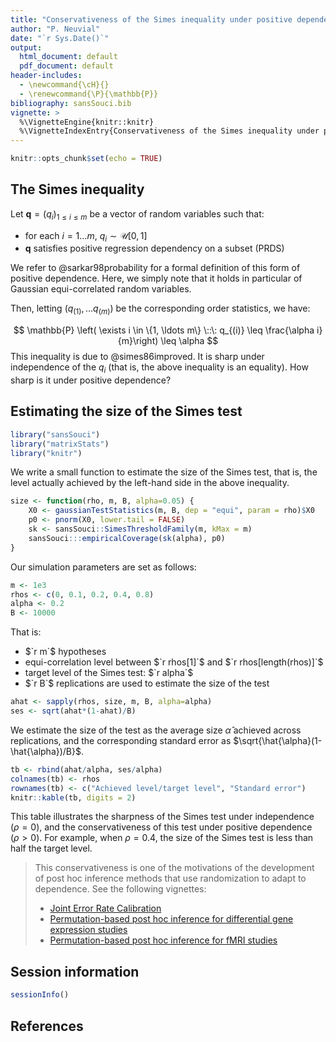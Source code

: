```yaml
---
title: "Conservativeness of the Simes inequality under positive dependence"
author: "P. Neuvial"
date: "`r Sys.Date()`"
output:
  html_document: default
  pdf_document: default
header-includes:
  - \newcommand{\cH}{}
  - \renewcommand{\P}{\mathbb{P}}
bibliography: sansSouci.bib
vignette: >
  %\VignetteEngine{knitr::knitr}
  %\VignetteIndexEntry{Conservativeness of the Simes inequality under positive dependence}
---
```


```r
knitr::opts_chunk$set(echo = TRUE)
```

## The Simes inequality

Let $\mathbf{q}=(q_i)_{1 \leq i \leq m}$ be a vector of random variables such that:

* for each $i=1 \ldots m$, $q_i \sim \mathcal{U}[0,1]$
* $\mathbf{q}$ satisfies positive regression dependency on a subset (PRDS)

We refer to @sarkar98probability for a formal definition of this form of positive dependence. Here, we simply note that it holds in particular of Gaussian equi-correlated random variables. 

Then, letting $(q_{(1)}, \ldots q_{(m)} )$ be the corresponding order statistics, we have:

$$ \mathbb{P} \left( \exists i \in \{1, \ldots m\} \::\: q_{(i)} \leq \frac{\alpha i}{m}\right) \leq \alpha $$
This inequality is due to @simes86improved. It is sharp under independence of the $q_i$ (that is, the above inequality is an equality). How sharp is it under positive dependence?

## Estimating the size of the Simes test

```r
library("sansSouci")
library("matrixStats")
library("knitr")
```

We write a small function to estimate the size of the Simes test, that is, the level actually achieved by the left-hand side in the above inequality.

```r
size <- function(rho, m, B, alpha=0.05) {
    X0 <- gaussianTestStatistics(m, B, dep = "equi", param = rho)$X0
    p0 <- pnorm(X0, lower.tail = FALSE)
    sk <- sansSouci::SimesThresholdFamily(m, kMax = m)
    sansSouci:::empiricalCoverage(sk(alpha), p0)
}
```

Our simulation parameters are set as follows:

```r
m <- 1e3
rhos <- c(0, 0.1, 0.2, 0.4, 0.8)
alpha <- 0.2
B <- 10000
```

That is:

* $`r m`$ hypotheses
* equi-correlation level between $`r rhos[1]`$ and $`r rhos[length(rhos)]`$
* target level of the Simes test: $`r alpha`$
* $`r B`$ replications are used to estimate the size of the test


```r
ahat <- sapply(rhos, size, m, B, alpha=alpha)
ses <- sqrt(ahat*(1-ahat)/B)
```

We estimate the size of the test as the average size $\hat{\alpha}$ achieved across replications, and  the corresponding standard error as $\sqrt{\hat{\alpha}(1-\hat{\alpha})/B}$.

```r
tb <- rbind(ahat/alpha, ses/alpha)
colnames(tb) <- rhos
rownames(tb) <- c("Achieved level/target level", "Standard error")
knitr::kable(tb, digits = 2)
```

This table illustrates the sharpness of the Simes test under independence ($\rho=0$), and the conservativeness of this test under positive dependence ($\rho>0$). For example, when $\rho=0.4$, the size of the Simes test is less than half the target level.

> This conservativeness is one of the motivations of the development of post hoc inference methods that use randomization to adapt to dependence. See the following vignettes:
> 
> - [Joint Error Rate Calibration](jointErrorRateCalibration_simulations.html)
> - [Permutation-based post hoc inference for differential gene expression studies](post-hoc_differential-expression.html)
> - [Permutation-based post hoc inference for fMRI studies](post-hoc_fMRI.html)

## Session information

```r
sessionInfo()
```

## References